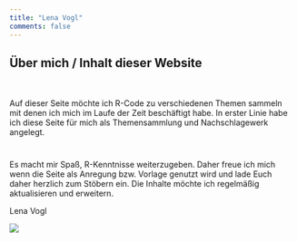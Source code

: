 ```yaml
---
title: "Lena Vogl"
comments: false
---
```



```{=html}
        
<style type="text/css">
.title {
  display: none;
}

#getting-started img {
  margin-right: 10px;
}

</style>




```


::: grid
::: {.g-col-12 .g-col-md-6}
# **Über mich / Inhalt dieser Website**

<p style="margin-top: 50px;">

Auf dieser Seite möchte ich R-Code zu verschiedenen Themen sammeln mit denen ich mich im Laufe der Zeit beschäftigt habe. In erster Linie habe ich diese Seite für mich als Themensammlung und Nachschlagewerk angelegt.

</p>

<p style="margin-top: 30px; margin-bottom: 40px;">

Es macht mir Spaß, R-Kenntnisse weiterzugeben. Daher freue ich mich wenn die Seite als Anregung bzw. Vorlage genutzt wird und lade Euch daher herzlich zum Stöbern ein. Die Inhalte möchte ich regelmäßig aktualisieren und erweitern.

</p>

<p style="text-align:right;">

Lena Vogl

</p>
:::

::: {.g-col-12 .g-col-md-6}
<a href = "https://crumplab.github.io"> ![](images/Foto_Lena_Vogl.jpg) </a>
:::
:::



